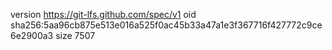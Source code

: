 version https://git-lfs.github.com/spec/v1
oid sha256:5aa96cb875e513e016a525f0ac45b33a47a1e3f367716f427772c9ce6e2900a3
size 7507
